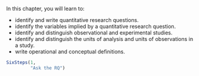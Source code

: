 ::: {.objectivesBox .objectives data-latex="{iconmonstr-target-4-240.png}"}
In this chapter, you will learn to:

* identify and write quantitative research questions.
* identify the variables implied by a quantitative research question.
* identify and distinguish observational and experimental studies.
* identify and distinguish the units of analysis and units of observations in a study.
* write operational and conceptual definitions.
:::


```r
SixSteps(1,
         "Ask the RQ")
```